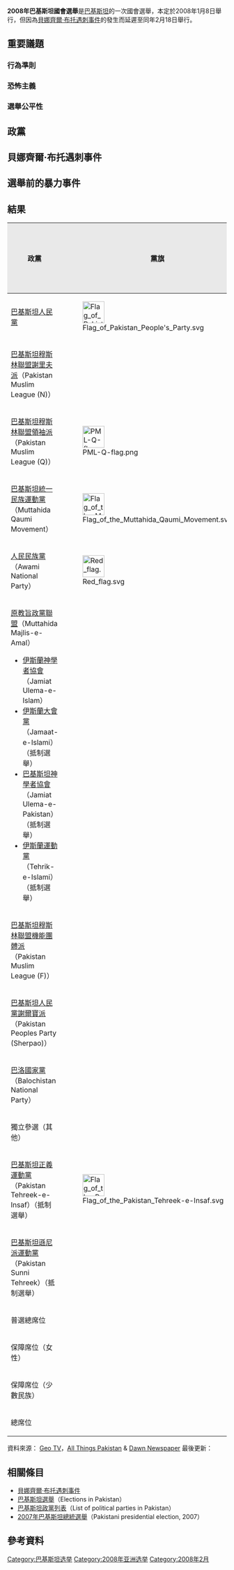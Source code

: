 {{Politics of Pakistan}}
'''2008年巴基斯坦國會選舉'''是[[巴基斯坦|巴基斯坦]]的一次國會選舉，本定於2008年1月8日舉行，但因為[[貝娜齊爾·布托遇刺事件|貝娜齊爾·布托遇刺事件]]的發生而延遲至同年2月18日舉行。

== 重要議題 ==
=== 行為準則 ===

=== 恐怖主義 ===

=== 選舉公平性 ===

== 政黨 ==

== 貝娜齊爾·布托遇刺事件 ==
{{main|貝娜齊爾·布托遇刺事件}}

== 選舉前的暴力事件 ==

== 結果 ==
{| class="wikitable sortable" style="text-align:center"
|-
!style="background-color:#E9E9E9" |政黨
!style="background-color:#E9E9E9" |黨旗
!style="background-color:#E9E9E9" |[[巴基斯坦國民議會|國民議會]]
!style="background-color:#E9E9E9" |[[旁遮普省議會|旁遮普省]]
!style="background-color:#E9E9E9" |[[信德省議會|信德省]]
!style="background-color:#E9E9E9" |[[西北邊境省議會|西北邊境省]]
!style="background-color:#E9E9E9" |[[俾路支省議會|俾路支省]]
|-
|align=left|[[巴基斯坦人民黨|巴基斯坦人民黨]]
| [[File:Flag_of_Pakistan_People's_Party.svg|50px]] || 87 || 76 || 64 || 17 || 7
|-
|align=left|[[巴基斯坦穆斯林聯盟謝里夫派|巴基斯坦穆斯林聯盟謝里夫派]]（Pakistan Muslim League (N)）
|  || 66 || 102 || 4 || 5 || 0
|-
|align=left|[[巴基斯坦穆斯林聯盟領袖派|巴基斯坦穆斯林聯盟領袖派]]（Pakistan Muslim League (Q)）
| [[File:PML-Q-flag.png|50px]] || 38 || 61  || 9 || 6 || 17
|-
|align=left|[[巴基斯坦統一民族運動黨|巴基斯坦統一民族運動黨]]（Muttahida Qaumi Movement）
| [[File:Flag_of_the_Muttahida_Qaumi_Movement.svg|50px]] || 19 || 0 || 38 || 0 || 0
|-
|align=left|[[人民民族黨|人民民族黨]]（Awami National Party）
| [[File:Red_flag.svg|50px]] || 10 || 0|| 2 || 29 || 1
|-
|align=left|[[原教旨政黨聯盟|原教旨政黨聯盟]]（Muttahida Majlis-e-Amal）
*[[伊斯蘭神學者協會|伊斯蘭神學者協會]]（Jamiat Ulema-e-Islam）
*[[伊斯蘭大會黨|伊斯蘭大會黨]]（Jamaat-e-Islami）（抵制選舉）
*[[巴基斯坦神學者協會|巴基斯坦神學者協會]]（Jamiat Ulema-e-Pakistan）（抵制選舉）
*[[伊斯蘭運動黨|伊斯蘭運動黨]]（Tehrik-e-Islami）（抵制選舉）
|  || 3|| 2 || 0 || 8 || 6
|-
|align=left|[[巴基斯坦穆斯林聯盟機能團體派|巴基斯坦穆斯林聯盟機能團體派]]（Pakistan Muslim League (F)）
|  || 3 || 2 || 5 || 0 || 0
|-
|align=left|[[巴基斯坦人民黨謝爾寶派|巴基斯坦人民黨謝爾寶派]]（Pakistan Peoples Party (Sherpao)）
|  || 1 || 0 || 0 || 5 || 0
|-
|align=left|[[巴洛國家黨|巴洛國家黨]]（Balochistan National Party）
|  ||  1 || 0 || 0 || 0 || 5
|-
|align=left|獨立參選（其他）
|   || 30 || 33 || 6 || 6 || 11
|-
|align=left|[[巴基斯坦正義運動黨|巴基斯坦正義運動黨]]（Pakistan Tehreek-e-Insaf）（抵制選舉）
| [[File:Flag_of_the_Pakistan_Tehreek-e-Insaf.svg|50px]]  || - || - || - || - || -
|-
|align=left|[[巴基斯坦遜尼派運動黨|巴基斯坦遜尼派運動黨]]（Pakistan Sunni Tehreek）（抵制選舉）
|   || - || - || - || - || -
|-
|align=left|普選總席位
|  ||  272 || 297 || 130 || 99 || 51
|-
|align=left|保障席位（女性）
|  ||  60 || 66 || 29 || 22 || 11
|-
|align=left|保障席位（少數民族）
|  ||  10 || 9 || 8 || 3 || 3
|-
|align=left|總席位
|  ||  342 || 371 || 168 || 124 || 65
|}
資料來源： [https://web.archive.org/web/20130403042726/https://www.geo.tv/election2008/ Geo TV]，[https://web.archive.org/web/20190501023116/https://pakistaniat.com/ All Things Pakistan] & [http://www.dawn.com/events/election08/results/index.htm Dawn Newspaper]{{Wayback|url=http://www.dawn.com/events/election08/results/index.htm |date=20101101002634 }}
最後更新：

== 相關條目 ==
*[[貝娜齊爾·布托遇刺事件|貝娜齊爾·布托遇刺事件]]
*[[巴基斯坦選舉|巴基斯坦選舉]]（Elections in Pakistan）
*[[巴基斯坦政黨列表|巴基斯坦政黨列表]]（List of political parties in Pakistan）
*[[2007年巴基斯坦總統選舉|2007年巴基斯坦總統選舉]]（Pakistani presidential election, 2007）

== 參考資料 ==
<references />

[[Category:巴基斯坦选举|Category:巴基斯坦选举]]
[[Category:2008年亚洲选举|Category:2008年亚洲选举]]
[[Category:2008年2月|Category:2008年2月]]